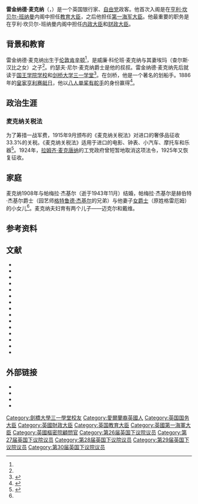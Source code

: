 {{noteTA
|G1=PoliticiansUK
}}
{{Infobox officeholder
| honorific-prefix          = 非常尊敬的
| name                      = 雷金纳德·麦克纳
| original_name             = Reginald McKenna
| honorific-suffix          = 
| image                     = Reginald McKenna photo.jpg
| image_size                = 200px
| caption                   = 
| order                     = 
| office                    = [[財政大臣_(英國)|财政大臣]]
| term_start                = 1915年5月27日
| term_end                  = 1916年12月10日
| monarch                   = [[乔治五世|乔治五世]]
| primeminister             = [[H·H·阿斯奎思|H·H·阿斯奎思]]
| predecessor               = [[大卫·劳合·乔治|戴维·劳合·乔治]]
| successor                 = [[博纳·劳|博纳·劳]]
| order2                    = 
| office2                   = [[内政大臣_(英国)|内政大臣]]
| term_start2               = 1911年10月23日
| term_end2                 = 1915年5月27日
| monarch2                  = [[乔治五世|乔治五世]]
| primeminister2            = [[H·H·阿斯奎思|H·H·阿斯奎思]]
| predecessor2              = [[温斯顿·丘吉尔|温斯顿·丘吉尔]]
| successor2                = [[第一代西蒙子爵约翰·西蒙|约翰·西蒙爵士]]
| order3                    = 
| office3                   = [[第一海军大臣|第一海军大臣]]
| term_start3               = 1908年4月12日
| term_end3                 = 1911年10月23日
| monarch3                  = [[乔治五世|乔治五世]]
| primeminister3            = [[H·H·阿斯奎思|H·H·阿斯奎思]]
| predecessor3              = [[第二代特威德茅斯男爵爱德华·马奇班克斯|爱德华·马奇班克斯]]
| successor3                = [[温斯顿·丘吉尔|温斯顿·丘吉尔]]
| order4                    = 
| office4                   = [[教育大臣_(英国)|教育大臣]]
| term_start4               = 1907年1月23日
| term_end4                 = 1908年4月12日
| monarch4                  = [[乔治五世|乔治五世]]
| primeminister4            = [[亨利·坎贝尔-班纳曼|亨利·坎贝尔-班纳曼]]
| predecessor4              = [[奥古斯丁·比勒尔|奥古斯丁·比勒尔]]
| successor4                = [[第一代多克斯福德的朗西曼子爵沃尔特·朗西曼|沃尔特·朗西曼]]
| order5                    = 
| office5                   = 财政部财政秘书
| term_start5               = 1905年12月12日
| term_end5                 = 1907年1月23日
| monarch5                  = 
| primeminister5            = [[亨利·坎贝尔-班纳曼|亨利·坎贝尔-班纳曼]]
| predecessor5              = [[第九代德文郡公爵维克托·卡文迪什|维克托·卡文迪什]]
| successor5                = [[第一代多克斯福德的朗西曼子爵沃尔特·朗西曼|沃尔特·朗西曼]]
| constituency_MP6          = 北蒙茅斯郡下议会议员
| term_start6               = 1895年8月7日
| term_end6                 = 1918年12月14日
| predecessor6              = [[托马斯·菲利普斯·普赖斯|托马斯·菲利普斯·普赖斯]]
| successor6 = Constituency abolished
| gender                    = 男
| birth_date                = {{birth date|df=y|1863|7|6}}
| birth_place               = [[伦敦|伦敦]][[肯辛顿|肯辛顿]]<ref name=odnbMcKenna>{{Cite ODNB|id=34744|title=McKenna, Reginald|last = Cregier|first = D. M.}}</ref>
| death_date                = {{death date and age|df=y|1943|9|6|1863|7|6}}
| death_place               = 伦敦
| nationality               = [[英国人|英国]]
| party                     = [[自由党_(英国)|自由党]]
| spouse                    = 帕梅拉·杰基尔（1943年逝世）
| children                  = 
| parents                   = 威廉·科伦班·麦克纳（父）
| relatives                 = 约瑟夫·尼尔·麦克纳爵士（叔叔）
| alma_mater                = [[剑桥大学三一学堂|剑桥大学三一学堂]]
}}
'''雷金纳德·麦克纳'''（{{lang-en|Reginald McKenna}}，{{bd|1863年|7月6日|1943年|9月6日|catIdx=McKenna}}）是一个英国银行家、[[自由党_(英国)|自由党]]政客。他首次入阁是在[[亨利·坎贝尔-班纳曼|亨利·坎贝尔-班纳曼]]内阁中担任[[教育大臣_(英国)|教育大臣]]，之后他担任[[第一海军大臣|第一海军大臣]]。他最重要的职务是在亨利·坎贝尔-班纳曼内阁中担任[[内政大臣_(英国)|内政大臣]]和[[財政大臣_(英國)|财政大臣]]。

==背景和教育==
雷金纳德·麦克纳出生于[[伦敦|伦敦]][[肯辛顿|肯辛顿]]<ref name=odnbMcKenna />，是威廉·科伦班·麦克纳与其妻埃玛（查尔斯·汉比之女）之子<ref name=odnbMcKenna />。约瑟夫·尼尔·麦克纳爵士是他的叔叔。雷金纳德·麦克纳先后就读于[[国王学院学校|国王学院学校]]和[[剑桥大学三一学堂|剑桥大学三一学堂]]<ref>{{acad|id=MKN882R|name=McKenna, Reginald}}</ref>。在剑桥，他是一个著名的划船手。1886年的[[皇家亨利赛艇日|皇家亨利赛艇日]]，他以{{link-en|三一学院赛艇俱乐部|Trinity Hall Boat Club}}[[八人单桨有舵手|八人单桨有舵手]]的身份赢得{{link-en|大挑战杯|Grand Challenge Cup}}<ref>{{Cite web |url = https://www.ebooksread.com/authors-eng/r-c-rudolf-chambers-lehmann/the-complete-oarsman-hci/page-26-the-complete-oarsman-hci.shtml |title = R C Lehmann "The Complete Oarsman'' |author =  |date =  |publisher = Online Library eBooks Read .com |language = en |accessdate = 2020-10-11 |archive-date = 2021-02-24 |archive-url = https://web.archive.org/web/20210224214048/https://www.ebooksread.com/authors-eng/r-c-rudolf-chambers-lehmann/the-complete-oarsman-hci/page-26-the-complete-oarsman-hci.shtml |dead-url = no }}</ref>。
==政治生涯==
===麦克纳关税法===
为了筹措一战军费，1915年9月颁布的《麦克纳关税法》对进口的奢侈品征收33.3%的关税。《麦克纳关税法》适用于进口的电影、钟表、小汽车、摩托车和乐器<ref>{{Cite journal|last=Varian|first=Brian D.|title=The growth of manufacturing protection in 1920s Britain|journal=Scottish Journal of Political Economy|language=en|volume=0|doi=10.1111/sjpe.12223|issn=1467-9485|year=2019}}</ref>。1924年，[[拉姆齐·麦克唐纳|拉姆齐·麦克唐纳]]的工党政府曾短暂地取消这项法令，1925年又恢复征收。
==家庭==
麦克纳1908年与帕梅拉·杰基尔（逝于1943年11月）结婚，帕梅拉·杰基尔是赫伯特·杰基尔爵士（园艺师[[格特鲁德·杰基尔|格特鲁德·杰基尔]]的兄弟）与他妻子{{link-en|阿格尼丝·杰基尔|Agnes Jekyll}}[[女爵士|女爵士]]（原姓格雷厄姆）的小女儿<ref name=odnbMcKenna />。麦克纳夫妇育有两个儿子——迈克尔和戴维。
== 参考资料 ==
{{Reflist}}
== 文献 ==
{{refbegin|32em}}
*{{cite book |last=Brown |first=Jane |year=1996 |title=Lutyens and the Edwardians |publisher=Viking |location=London |isbn=0-670-85871-4 |ref=harv}}
*{{cite book |last=Asquith |first=Earl of Oxford and |year=1926 |title=Fifty Years of Parliament |url=https://archive.org/details/in.ernet.dli.2015.216116 |ref=harv}}
*{{cite book |editor-last=David |editor-first=Edward |year=1977 |title=Inside Asquith's Cabinet: From the Diaries of Charles Hobhouse |place=London |ref=harv}}
*{{cite book |last=Farr |first=Martin |year=2007 |title=Reginald McKenna 1863-1916: Financier Among Statesmen |location=London and New York |publisher=Routledge |ref=harv}}
*{{cite book |last=Horn |first=Martin |year=2002 |title=Britain, France, and the Financing of the First World War |publisher=McGill-Queen's Press |isbn=9780773522947 |ref=harv}}
*{{cite book |last=Jenkins |first=Roy |authorlink=Roy Jenkins |year=1964 |title=Asquith |publisher = Collins |place=London |ref=harv}}
*{{cite book |last=Jenkins |first=Roy |authorlink=Roy Jenkins |year=1998 |title=The Chancellors |url=https://archive.org/details/chancellors0000jenk_z6r5 |place=London |publisher=Macmillan |isbn=0-333-73057-7 |ref=harv}}
*{{cite book | last=Lloyd George | first=David | title=War Memoirs of David Lloyd George | publisher=Odhams Press | place=London | date=1938| ref=harv }}
*{{cite book |last=McKenna |first=Stephen |authorlink=Stephen McKenna (novelist) |year=1948 |title=Reginald McKenna, 1863-1943 |publisher=Eyre & Spottiswoode |ref=harv}}
*{{cite book | first=Leo |last=McKinstry | authorlink = Leo McKinstry | title=Rosebery: Statesman in Turmoil | place=London | date=2005 | ref=harv }}
*{{cite book |last=Owen |first=David |year=2014 |title=The Hidden Perspective: The Military Conversations 1906-1914 |publisher= |isbn=978-1-908323-67-5 |ref=harv}}
*{{cite journal |last=Philpott |first=William |year=1995 |title=Britain and France go to war: Anglo-French relations on the Western Front 1914–1919 |journal=War in History |volume=2 |issue=1 |pages=43–64 |doi=10.1177/096834459500200103 |ref=harv}}
*{{cite book |last1=Spender |first1=J. A. |first2=Cyril |last2=Asquith |year=1932 |title=Life of Herbert Henry Asquith, Lord Oxford & Asquith |url=https://archive.org/details/in.ernet.dli.2015.176107 |ref=harv}}
*{{cite book |author=John Wilson, 2nd Lord Moran |year=1973 |title=C-B: A Life of Sir Henry Campbell-Bannerman |place=London |ref=harv}}
*{{cite journal|journal=The Times|date=7 September 1943|title=Obituary, Mr Reginald McKenna, Statesman and Banker| location=London|issue=49644|page=6}} 
{{refend}}

== 外部链接 ==
{{Commons category|Reginald McKenna}}
*{{Hansard-contribs | mr-reginald-mckenna | 雷金纳德·麦克纳 }}
*{{Cite EB1922 |last=Buckle |first=George Earle |authorlink=George Earle Buckle |wstitle=McKenna, Reginald |short=x}}
*{{citation |url=http://janus.lib.cam.ac.uk/db/node.xsp?id=EAD%2FGBR%2F0014%2FMCKN;sib0=240 |title=Janus: The Papers of Reginald McKenna |accessdate=2020-10-03 |archive-date=2021-02-25 |archive-url=https://web.archive.org/web/20210225050916/https://janus.lib.cam.ac.uk/db/node.xsp?id=EAD%2FGBR%2F0014%2FMCKN;sib0=240 |dead-url=no }}
* {{PM20|FID=pe/019084}}

{{s-start}}
{{s-off}}
{{s-bef | before=[[第九代德文郡公爵维克托·卡文迪什|维克托·卡文迪什]]}}
{{s-ttl | title={{flagicon|UK}} [[财政部财政秘书_(英国)|财政部财政秘书]] | years=1905年–1907年}}
{{s-aft | after=[[沃尔特·朗西曼|沃尔特·朗西曼]]}}
{{s-bef | before=[[奥古斯丁·比勒尔|奥古斯丁·比勒尔]]}}
{{s-ttl | title={{flagicon|UK}} [[教育大臣_(英国)|教育大臣]] | years=1907年–1908年}}
{{s-aft | after=[[沃尔特·朗西曼|沃尔特·朗西曼]]}}
{{s-bef | before=[[爱德华·马奇班克斯|爱德华·马奇班克斯]]}}
{{s-ttl | title={{flagicon|UK}} [[第一海軍大臣|第一海軍大臣]] | years=1908年–1911年}}
{{s-aft | after=[[温斯顿·丘吉尔|温斯顿·丘吉尔]]}}
{{s-bef | before=[[温斯顿·丘吉尔|温斯顿·丘吉尔]]}}
{{s-ttl | title={{flagicon|UK}} [[内政大臣_(英国)|内政大臣]] | years=1911年–1915年}}
{{s-aft | after=[[第一代西蒙子爵约翰·西蒙|约翰·西蒙爵士]]}}
{{s-bef | before=[[戴维·劳合·乔治|戴维·劳合·乔治]]}}
{{s-ttl | title={{flagicon|UK}} [[財政大臣_(英國)|财政大臣]] | years=1915年–1916年}}
{{s-aft | after=[[博纳·劳|博纳·劳]]}}
{{end}}

{{英國財政大臣}}
{{英国内政大臣}}

{{Authority control}}
{{DEFAULTSORT:McKenna, Reginald}}
[[Category:劍橋大學三一學堂校友|Category:劍橋大學三一學堂校友]]
[[Category:愛爾蘭裔英國人|Category:愛爾蘭裔英國人]]
[[Category:英国国务大臣|Category:英国国务大臣]]
[[Category:英國財政大臣|Category:英國財政大臣]]
[[Category:英国教育大臣|Category:英国教育大臣]]
[[Category:英國第一海軍大臣|Category:英國第一海軍大臣]]
[[Category:英國樞密院顧問官|Category:英國樞密院顧問官]]
[[Category:第26届英国下议院议员|Category:第26届英国下议院议员]]
[[Category:第27届英国下议院议员|Category:第27届英国下议院议员]]
[[Category:第28届英国下议院议员|Category:第28届英国下议院议员]]
[[Category:第29届英国下议院议员|Category:第29届英国下议院议员]]
[[Category:第30届英国下议院议员|Category:第30届英国下议院议员]]